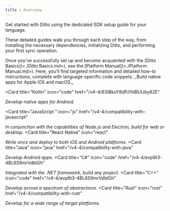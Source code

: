 ```yaml
---
title : Overview
---
```


Get started with Ditto using the dedicated SDK setup guide for your language.

These detailed guides walk you through each step of the way, from installing the necessary dependencies, initializing Ditto, and performing your first sync operation.

<Check>
Once you've successfully set up and become acquainted with the [Ditto Basics](<./Ditto Basics.md>), see the [Platform Manual](<./Platform Manual.md>). Here, you'll find targeted information and detailed how-to instructions, complete with language-specific code snippets.
</Check>

<CardGroup cols={3}>
  <Card
    title="Swift"
    icon="swift"
    href="/v4-4/swift-compatibility"
  >
_Build native apps for Apple iOS and macOS._
  </Card>

  <Card
    title="Kotlin"
    icon="code"
    href="/v4-4/63iBkuY8dPJYdBUUby82E"
  >
_Develop native apps for Android._
  </Card>

  <Card
    title="JavaScript "
    icon="js"
    href="/v4-4/compatibility-with-javascript"
  >
_In conjunction with the capabilities of Node.js and Electron, build for web or desktop._
  </Card>  <Card
    title="React Native"
    icon="react"
  >
_Write once and deploy to both iOS and Android platforms._
  </Card>  <Card
    title="Java"
    icon="java"
    href="/v4-4/compatibility-with-java"
  >
_Develop Android apps._
  </Card>  <Card
    title="C#"
    icon="code"
    href="/v4-4/evp6t3-4BL6S9mrVdblGh"
  >
_Integrated with the .NET framework, build any project._
  </Card>  <Card
    title="C++"
    icon="code"
    href="/v4-4/evp6t3-4BL6S9mrVdblGh"
  >
_Develop across a spectrum of abstractions._
  </Card>
   <Card
    title="Rust"
    icon="rust"
    href="/v4-4/compatibility-with-rust"
  >
_Develop for a wide range of target platforms._
  </Card>
</CardGroup>




